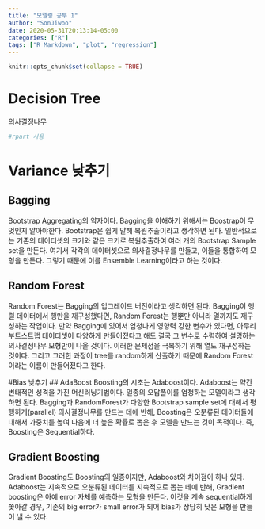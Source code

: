```yaml
---
title: "모델링 공부 1"
author: "SonJiwoo"
date: 2020-05-31T20:13:14-05:00
categories: ["R"]
tags: ["R Markdown", "plot", "regression"]
---
```


```r
knitr::opts_chunk$set(collapse = TRUE)
```

# Decision Tree
의사결정나무

```r
#rpart 사용
```
# Variance 낮추기
## Bagging
Bootstrap Aggregating의 약자이다.
Bagging을 이해하기 위해서는 Boostrap이 무엇인지 알아야한다. Bootstrap은 쉽게 말해 복원추출이라고 생각하면 된다.
일반적으로는 기존의 데이터셋의 크기와 같은 크기로 복원추출하여 여러 개의 Bootstrap Sample set을 만든다. 여기서 각각의 데이터셋으로 의사결정나무를 만들고, 이들을 통합하여 모형을 만든다. 그렇기 때문에 이를 Ensemble Learning이라고 하는 것이다.

## Random Forest
Random Forest는 Bagging의 업그레이드 버전이라고 생각하면 된다. Bagging이 행렬 데이터에서 행만을 재구성했다면, Random Forest는 행뿐만 아니라 열까지도 재구성하는 작업이다. 만약 Bagging에 있어서 엄청나게 영향력 강한 변수가 있다면, 아무리 부트스트랩 데이터셋이 다양하게 만들어졌다고 해도 결국 그 변수로 수렴하여 설명하는 의사결정나무 모형만이 나올 것이다. 이러한 문제점을 극복하기 위해 열도 재구성하는 것이다. 그리고 그러한 과정이 tree를 random하게 산출하기 때문에 Random Forest이라는 이름이 만들어졌다고 한다.

#Bias 낮추기
## AdaBoost
Boosting의 시초는 Adaboost이다. Adaboost는 약간 변태적인 성격을 가진 머신러닝기법이다. 일종의 오답풀이를 엄청하는 모델이라고 생각하면 된다. Bagging과 RandomForest가 다양한 Bootstrap sample set에 대해서 평행하게(parallel) 의사결정나무를 만드는 데에 반해, Boosting은 오분류된 데이터들에 대해서 가중치를 높여 다음에 더 높은 확률로 뽑은 후 모델을 만드는 것이 목적이다. 즉, Boosting은 Sequential하다.

## Gradient Boosting
Gradient Boosting도 Boosting의 일종이지만, Adaboost와 차이점이 하나 있다. Adaboost는 지속적으로 오분류된 데이터를 지속적으로 뽑는 데에 반해, Gradient boosting은 아예 error 자체를 예측하는 모형을 만든다. 이것을 계속 sequential하게 쫓아갈 경우, 기존의 big error가 small error가 되어 bias가 상당히 낮은 모형을 만들어 낼 수 있다.